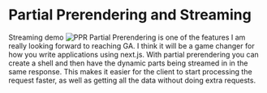 


<Columns columns={2}>
<Column>
<CentralContent>

# Partial Prerendering and Streaming

<Link href="https://next15-canary.vercel.app/hellondc" target="_blank">Streaming demo</Link>


</CentralContent>
</Column>
<Column className="flex flex-col justify-center items-center h-full gap-2">
    <Image src={PPR} alt="PPR"/>
</Column>
</Columns>

<Notes>
Partial Prerendering is one of the features I am really looking forward to reaching GA. I think it will be a game changer for how you write applications using next.js. With partial prerendering you can create a shell and then have the dynamic parts being streamed in in the same response. This makes it easier for the client to start processing the request faster, as well as getting all the data without doing extra requests. 
</Notes>